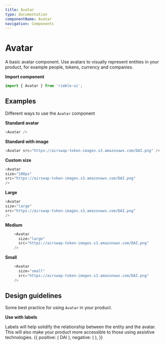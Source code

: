 ```yaml
---
title: Avatar
type: documentation
componentName: Avatar
navigation: Components
---
```





# Avatar

A basic avatar component. Use avatars to visually represent entities in your product, for example people, tokens, currency and companies.

**Import component**

```jsx
import { Avatar } from 'rimble-ui';
```

## Examples

Different ways to use the `Avatar` component

**Standard avatar**

```js is=react-live
<Avatar />
```

**Standard with image**

```js is=react-live
<Avatar src="https://airswap-token-images.s3.amazonaws.com/DAI.png" />
```

**Custom size**


```js is=react-live
<Avatar
size="100px"
src="https://airswap-token-images.s3.amazonaws.com/DAI.png"
/>
```

**Large**


```js is=react-live
<Avatar
size="large"
src="https://airswap-token-images.s3.amazonaws.com/DAI.png"
/>
```

**Medium**

```js is=react-live
    <Avatar
      size="large"
      src="https://airswap-token-images.s3.amazonaws.com/DAI.png"
    />
```

**Small**


```js is=react-live
    <Avatar
      size="small"
      src="https://airswap-token-images.s3.amazonaws.com/DAI.png"
    />
```

## Design guidelines

Some best practice for using `Avatar` in your product.

**Use with labels**

Labels will help solidify the relationship between the entity and the avatar. This will also make your product more accessible to those using assistive technologies.
<DoDont>
  {{
    positive: (
      <Flex>
        <Box width={1/2}>
          <Avatar
            size="medium"
            src="https://airswap-token-images.s3.amazonaws.com/DAI.png"
          />
        </Box>
        <Box>
          <Text>DAI</Text>
        </Box>
      </Flex>
    ),
    negative: (
      <Avatar
        size="medium"
        src="https://airswap-token-images.s3.amazonaws.com/DAI.png"
      />
    ),
  }}
</DoDont>
